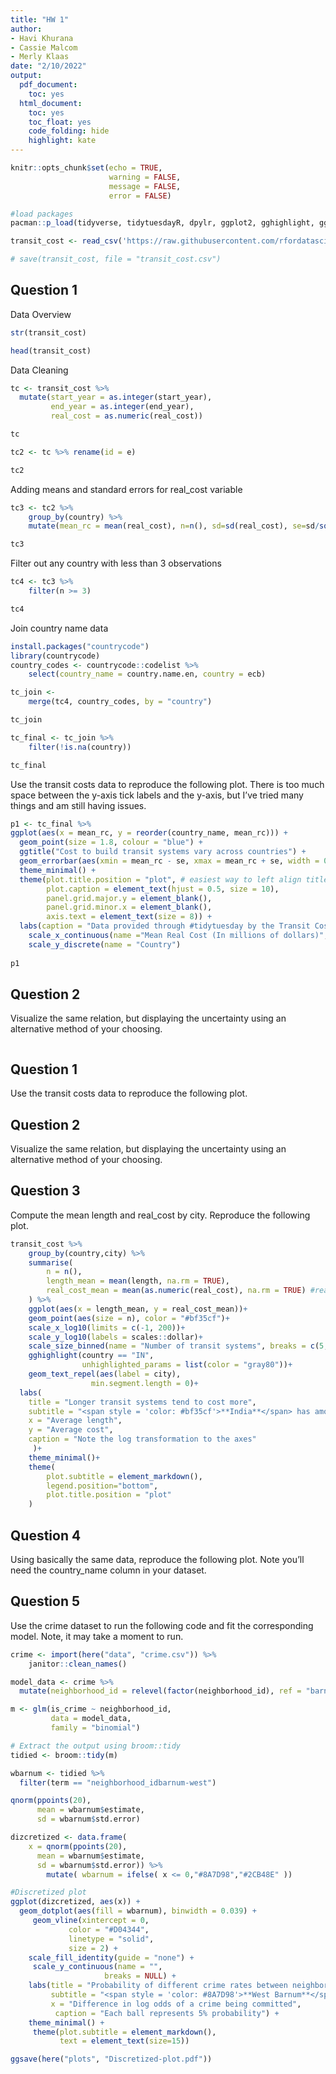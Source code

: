 ```yaml
---
title: "HW 1"
author:
- Havi Khurana
- Cassie Malcom
- Merly Klaas
date: "2/10/2022"
output:
  pdf_document:
    toc: yes
  html_document:
    toc: yes
    toc_float: yes
    code_folding: hide
    highlight: kate
---
```


```r
knitr::opts_chunk$set(echo = TRUE,
                      warning = FALSE,
                      message = FALSE,
                      error = FALSE)

#load packages
pacman::p_load(tidyverse, tidytuesdayR, dpylr, ggplot2, gghighlight, ggtext, ggrepel, rio, here)
```

```r
transit_cost <- read_csv('https://raw.githubusercontent.com/rfordatascience/tidytuesday/master/data/2021/2021-01-05/transit_cost.csv')
```

```r
# save(transit_cost, file = "transit_cost.csv")
```

## Question 1

Data Overview
```r
str(transit_cost)
```

```r
head(transit_cost)
```

Data Cleaning
```r
tc <- transit_cost %>%
  mutate(start_year = as.integer(start_year),
         end_year = as.integer(end_year),
         real_cost = as.numeric(real_cost))

tc
```

```r
tc2 <- tc %>% rename(id = e)

tc2
```

Adding means and standard errors for real_cost variable
```r
tc3 <- tc2 %>% 
    group_by(country) %>%
    mutate(mean_rc = mean(real_cost), n=n(), sd=sd(real_cost), se=sd/sqrt(n))

tc3
```

Filter out any country with less than 3 observations
```r
tc4 <- tc3 %>%
    filter(n >= 3)

tc4
```

Join country name data
```r
install.packages("countrycode")
library(countrycode)
country_codes <- countrycode::codelist %>%
    select(country_name = country.name.en, country = ecb)
```

```r
tc_join <- 
    merge(tc4, country_codes, by = "country")

tc_join
```

```r
tc_final <- tc_join %>%
    filter(!is.na(country))

tc_final
```

Use the transit costs data to reproduce the following plot.
There is too much space between the y-axis tick labels and the y-axis, but I've tried many things and am still having issues.
```r
p1 <- tc_final %>%
ggplot(aes(x = mean_rc, y = reorder(country_name, mean_rc))) +
  geom_point(size = 1.8, colour = "blue") +
  ggtitle("Cost to build transit systems vary across countries") +
  geom_errorbar(aes(xmin = mean_rc - se, xmax = mean_rc + se, width = 0)) +
  theme_minimal() +
  theme(plot.title.position = "plot", # easiest way to left align title
        plot.caption = element_text(hjust = 0.5, size = 10),
        panel.grid.major.y = element_blank(),
        panel.grid.minor.x = element_blank(),
        axis.text = element_text(size = 8)) +
  labs(caption = "Data provided through #tidytuesday by the Transit Costs Project") +
    scale_x_continuous(name ="Mean Real Cost (In millions of dollars)", limits = c(0, 30000), breaks = seq(0, 30000, 10000), labels=c("0","10,000","20,000", "30,000")) +
    scale_y_discrete(name = "Country")
   
p1
```

## Question 2

Visualize the same relation, but displaying the uncertainty using an alternative method of your choosing.

```r

```


## Question 1

Use the transit costs data to reproduce the following plot. 

## Question 2

Visualize the same relation, but displaying the uncertainty using an alternative method of your choosing.

## Question 3

Compute the mean length and real_cost by city. Reproduce the following plot.

```r
transit_cost %>% 
    group_by(country,city) %>% 
    summarise(
        n = n(),
        length_mean = mean(length, na.rm = TRUE),
        real_cost_mean = mean(as.numeric(real_cost), na.rm = TRUE) #real_cost is char
    ) %>% 
    ggplot(aes(x = length_mean, y = real_cost_mean))+
    geom_point(aes(size = n), color = "#bf35cf")+
    scale_x_log10(limits = c(-1, 200))+
    scale_y_log10(labels = scales::dollar)+
    scale_size_binned(name = "Number of transit systems", breaks = c(5, 10, 20))+
    gghighlight(country == "IN",
                unhighlighted_params = list(color = "gray80"))+
    geom_text_repel(aes(label = city),
                  min.segment.length = 0)+
  labs(
    title = "Longer transit systems tend to cost more",
    subtitle = "<span style = 'color: #bf35cf'>**India**</span> has among the most transit systems in the world",
    x = "Average length",
    y = "Average cost",
    caption = "Note the log transformation to the axes"
     )+
    theme_minimal()+
    theme(
        plot.subtitle = element_markdown(),
        legend.position="bottom",
        plot.title.position = "plot"
    )


```


## Question 4

Using basically the same data, reproduce the following plot. Note you’ll need the country_name column in your dataset.

## Question 5

Use the crime dataset to run the following code and fit the corresponding model. Note, it may take a moment to run.

```r
crime <- import(here("data", "crime.csv")) %>% 
    janitor::clean_names()
```


```r
model_data <- crime %>% 
  mutate(neighborhood_id = relevel(factor(neighborhood_id), ref = "barnum"))

m <- glm(is_crime ~ neighborhood_id, 
         data = model_data,
         family = "binomial")

# Extract the output using broom::tidy
tidied <- broom::tidy(m)

wbarnum <- tidied %>% 
  filter(term == "neighborhood_idbarnum-west")

qnorm(ppoints(20), 
      mean = wbarnum$estimate,
      sd = wbarnum$std.error)

```


```r
dizcretized <- data.frame(
    x = qnorm(ppoints(20), 
      mean = wbarnum$estimate,
      sd = wbarnum$std.error)) %>% 
        mutate( wbarnum = ifelse( x <= 0,"#8A7D98","#2CB48E" ))
```


```r
#Discretized plot
ggplot(dizcretized, aes(x)) +
  geom_dotplot(aes(fill = wbarnum), binwidth = 0.039) +
     geom_vline(xintercept = 0, 
             color = "#D04344", 
             linetype = "solid", 
             size = 2) + 
    scale_fill_identity(guide = "none") +
     scale_y_continuous(name = "", 
                     breaks = NULL) +
    labs(title = "Probability of different crime rates between neighborhoods",
         subtitle = "<span style = 'color: #8A7D98'>**West Barnum**</span> compared to <span style = 'color: #2CB48E' >**Barnum**</span>",
         x = "Difference in log odds of a crime being committed",
          caption = "Each ball represents 5% probability") +
    theme_minimal() +
     theme(plot.subtitle = element_markdown(),
           text = element_text(size=15))

ggsave(here("plots", "Discretized-plot.pdf"))
```



